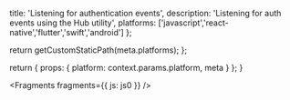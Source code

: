                   
  title: 'Listening for authentication events',
  description: 'Listening for auth events using the Hub utility',
  platforms: ['javascript','react-native','flutter','swift','android']
};

  return getCustomStaticPath(meta.platforms);
};

  return {
    props: {
      platform: context.params.platform,
      meta
    }
  };
}
          



<Fragments fragments={{ js: js0 }} />
